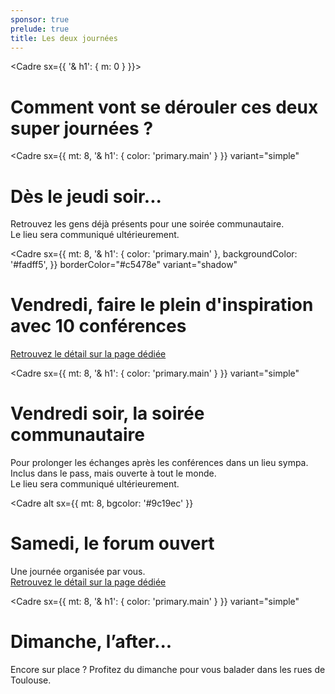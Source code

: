 ```yaml
---
sponsor: true
prelude: true
title: Les deux journées
---
```



  <Cadre sx={{ '& h1': { m: 0 } }}>

# Comment vont se dérouler ces deux super journées ?

  </Cadre>

  <Cadre
    sx={{ mt: 8, '& h1': { color: 'primary.main' } }}
    variant="simple"
  >

# Dès le jeudi soir...

Retrouvez les gens déjà présents pour une soirée communautaire.  
Le lieu sera communiqué ultérieurement.

  </Cadre>

  <Cadre
    sx={{
      mt: 8,
      '& h1': { color: 'primary.main' },
      backgroundColor: '#fadff5',
    }}
    borderColor="#c5478e"
    variant="shadow"
  >

# Vendredi, faire le plein d'inspiration avec 10 conférences

[Retrouvez le détail sur la page dédiée](../#vendredi)

  </Cadre>

  <Cadre
    sx={{ mt: 8, '& h1': { color: 'primary.main' } }}
    variant="simple"
  >

# Vendredi soir,  la soirée communautaire

Pour prolonger les échanges après les conférences dans un lieu sympa. Inclus
dans le pass, mais ouverte à tout le monde.  
Le lieu sera communiqué ultérieurement.

  </Cadre>

  <Cadre
    alt
    sx={{ mt: 8, bgcolor: '#9c19ec' }}
  >

# Samedi, le forum ouvert

Une journée organisée par vous.  
[Retrouvez le détail sur la page dédiée](../#samedi)

  </Cadre>

  <Cadre
    sx={{ mt: 8, '& h1': { color: 'primary.main' } }}
    variant="simple"
  >

# Dimanche, l’after...

Encore sur place ? Profitez du dimanche pour vous balader dans les rues de Toulouse.

  </Cadre>

